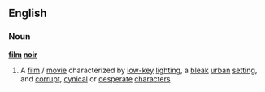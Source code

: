 ==English==
===Noun===
{{wikipedia}}
'''[[film]] [[noir]]'''
#A [[film]] / [[movie]] characterized by [[low-key]] [[lighting]], a [[bleak]] [[urban]] [[setting]], and [[corrupt]], [[cynical]] or [[desperate]] [[character]]s